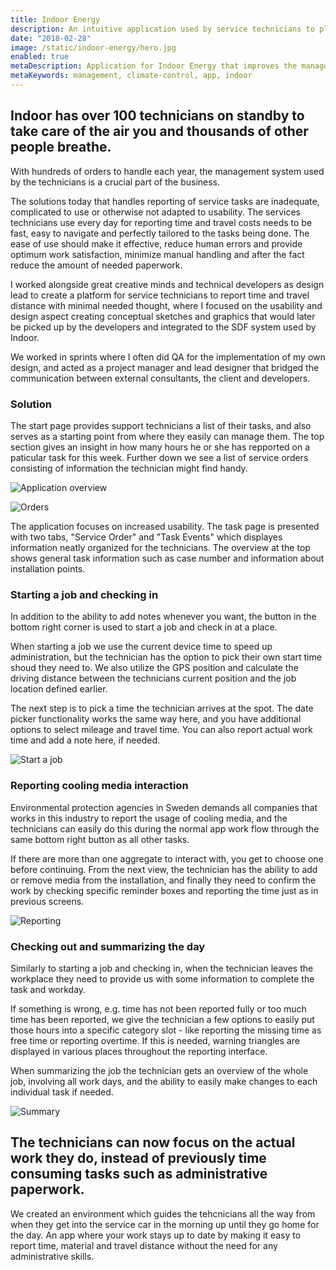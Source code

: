 ```yaml
---
title: Indoor Energy
description: An intuitive application used by service technicians to plan, execute and follow up on maintenance work.
date: "2018-02-28"
image: /static/indoor-energy/hero.jpg
enabled: true
metaDescription: Application for Indoor Energy that improves the management for climate-control technicians in a swift and effective way.
metaKeywords: management, climate-control, app, indoor
---
```


## Indoor has over 100 technicians on standby to take care of the air you and thousands of other people breathe.

With hundreds of orders to handle each year, the management system used by the technicians is a crucial part of the business.

The solutions today that handles reporting of service tasks are inadequate, complicated to use or otherwise not adapted to usability. The services technicians use every day for reporting time and travel costs needs to be fast, easy to navigate and perfectly tailored to the tasks being done. The ease of use should make it effective, reduce human errors and provide optimum work satisfaction, minimize manual handling and after the fact reduce the amount of needed paperwork.

I worked alongside great creative minds and technical developers as design lead to create a platform for service technicians to report time and travel distance with minimal needed thought, where I focused on the usability and design aspect creating conceptual sketches and graphics that would later be picked up by the developers and integrated to the SDF system used by Indoor.

We worked in sprints where I often did QA for the implementation of my own design, and acted as a project manager and lead designer that bridged the communication between external consultants, the client and developers.

### Solution

The start page provides support technicians a list of their tasks, and also serves as a starting point from where they easily can manage them. The top section gives an insight in how many hours he or she has repported on a paticular task for this week. Further down we see a list of service orders consisting of information the technician might find handy.

![Application overview](/static/indoor-energy/design-overview.jpg)

![Orders](/static/indoor-energy/design-order.jpg)

The application focuses on increased usability. The task page is presented with two tabs, "Service Order" and "Task Events" which displayes information neatly organized for the technicians. The overview at the top shows general task information such as case number and information about installation points.

### Starting a job and checking in

In addition to the ability to add notes whenever you want, the button in the bottom right corner is used to start a job and check in at a place.

When starting a job we use the current device time to speed up administration, but the technician has the option to pick their own start time shoud they need to. We also utilize the GPS position and calculate the driving distance between the technicians current position and the job location defined earlier.

The next step is to pick a time the technician arrives at the spot. The date picker functionality works the same way here, and you have additional options to select mileage and travel time. You can also report actual work time and add a note here, if needed.

![Start a job](/static/indoor-energy/design-startjob.jpg)

### Reporting cooling media interaction

Environmental protection agencies in Sweden demands all companies that works in this industry to report the usage of cooling media, and the technicians can easily do this during the normal app work flow through the same bottom right button as all other tasks.

If there are more than one aggregate to interact with, you get to choose one before continuing. From the next view, the technician has the ability to add or remove media from the installation, and finally they need to confirm the work by checking specific reminder boxes and reporting the time just as in previous screens.

![Reporting](/static/indoor-energy/design-reporting.jpg)

### Checking out and summarizing the day

Similarly to starting a job and checking in, when the technician leaves the workplace they need to provide us with some information to complete the task and workday.

If something is wrong, e.g. time has not been reported fully or too much time has been reported, we give the technician a few options to easily put those hours into a specific category slot - like reporting the missing time as free time or reporting overtime. If this is needed, warning triangles are displayed in various places throughout the reporting interface.

When summarizing the job the technician gets an overview of the whole job, involving all work days, and the ability to easily make changes to each individual task if needed.

![Summary](/static/indoor-energy/design-summary.jpg)

## The technicians can now focus on the actual work they do, instead of previously time consuming tasks such as administrative paperwork.

We created an environment which guides the tehcnicians all the way from when they get into the service car in the morning up until they go home for the day. An app where your work stays up to date by making it easy to report time, material and travel distance without the need for any administrative skills.
